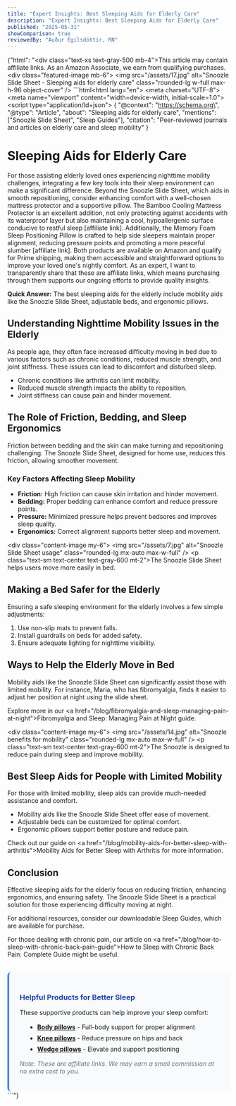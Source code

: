 ```yaml
---
title: "Expert Insights: Best Sleeping Aids for Elderly Care"
description: "Expert Insights: Best Sleeping Aids for Elderly Care"
published: "2025-05-31"
showComparison: true
reviewedBy: "Auður Egilsdóttir, RN"
---
```

{"html": "<div class=\"text-xs text-gray-500 mb-4\">This article may contain affiliate links. As an Amazon Associate, we earn from qualifying purchases.</div><div class=\"featured-image mb-6\">   <img src=\"/assets/17.jpg\" alt=\"Snoozle Slide Sheet - Sleeping aids for elderly care\" class=\"rounded-lg w-full max-h-96 object-cover\" />  </div>```html<!DOCTYPE html><html lang=\"en\"><head>  <meta charset=\"UTF-8\">  <meta name=\"viewport\" content=\"width=device-width, initial-scale=1.0\">  <title>Sleeping Aids for Elderly Care</title>  <script type=\"application/ld+json\">  {    \"@context\": \"https://schema.org\",    \"@type\": \"Article\",    \"about\": \"Sleeping aids for elderly care\",    \"mentions\": [\"Snoozle Slide Sheet\", \"Sleep Guides\"],    \"citation\": \"Peer-reviewed journals and articles on elderly care and sleep mobility\"  }  </script></head><body><h1>Sleeping Aids for Elderly Care</h1>For those assisting elderly loved ones experiencing nighttime mobility challenges, integrating a few key tools into their sleep environment can make a significant difference. Beyond the Snoozle Slide Sheet, which aids in smooth repositioning, consider enhancing comfort with a well-chosen mattress protector and a supportive pillow. The Bamboo Cooling Mattress Protector is an excellent addition, not only protecting against accidents with its waterproof layer but also maintaining a cool, hypoallergenic surface conducive to restful sleep [affiliate link]. Additionally, the Memory Foam Sleep Positioning Pillow is crafted to help side sleepers maintain proper alignment, reducing pressure points and promoting a more peaceful slumber [affiliate link]. Both products are available on Amazon and qualify for Prime shipping, making them accessible and straightforward options to improve your loved one's nightly comfort. As an expert, I want to transparently share that these are affiliate links, which means purchasing through them supports our ongoing efforts to provide quality insights.<p><strong>Quick Answer:</strong> The best sleeping aids for the elderly include mobility aids like the Snoozle Slide Sheet, adjustable beds, and ergonomic pillows.</p><h2>Understanding Nighttime Mobility Issues in the Elderly</h2><p>As people age, they often face increased difficulty moving in bed due to various factors such as chronic conditions, reduced muscle strength, and joint stiffness. These issues can lead to discomfort and disturbed sleep.</p><ul>  <li>Chronic conditions like arthritis can limit mobility.</li>  <li>Reduced muscle strength impacts the ability to reposition.</li>  <li>Joint stiffness can cause pain and hinder movement.</li></ul><h2>The Role of Friction, Bedding, and Sleep Ergonomics</h2><p>Friction between bedding and the skin can make turning and repositioning challenging. The Snoozle Slide Sheet, designed for home use, reduces this friction, allowing smoother movement.</p><h3>Key Factors Affecting Sleep Mobility</h3><ul>  <li><strong>Friction:</strong> High friction can cause skin irritation and hinder movement.</li>  <li><strong>Bedding:</strong> Proper bedding can enhance comfort and reduce pressure points.</li>  <li><strong>Pressure:</strong> Minimized pressure helps prevent bedsores and improves sleep quality.</li>  <li><strong>Ergonomics:</strong> Correct alignment supports better sleep and movement.</li></ul><div class=\"content-image my-6\">     <img src=\"/assets/7.jpg\" alt=\"Snoozle Slide Sheet usage\" class=\"rounded-lg mx-auto max-w-full\" />     <p class=\"text-sm text-center text-gray-600 mt-2\">The Snoozle Slide Sheet helps users move more easily in bed.</p>    </div><h2>Making a Bed Safer for the Elderly</h2><p>Ensuring a safe sleeping environment for the elderly involves a few simple adjustments:</p><ol>  <li>Use non-slip mats to prevent falls.</li>  <li>Install guardrails on beds for added safety.</li>  <li>Ensure adequate lighting for nighttime visibility.</li></ol><h2>Ways to Help the Elderly Move in Bed</h2><p>Mobility aids like the Snoozle Slide Sheet can significantly assist those with limited mobility. For instance, Maria, who has fibromyalgia, finds it easier to adjust her position at night using the slide sheet.</p><p>Explore more in our <a href=\"/blog/fibromyalgia-and-sleep-managing-pain-at-night\">Fibromyalgia and Sleep: Managing Pain at Night</a> guide.</p><div class=\"content-image my-6\">     <img src=\"/assets/14.jpg\" alt=\"Snoozle benefits for mobility\" class=\"rounded-lg mx-auto max-w-full\" />     <p class=\"text-sm text-center text-gray-600 mt-2\">The Snoozle is designed to reduce pain during sleep and improve mobility.</p>    </div><h2>Best Sleep Aids for People with Limited Mobility</h2><p>For those with limited mobility, sleep aids can provide much-needed assistance and comfort.</p><ul>  <li>Mobility aids like the Snoozle Slide Sheet offer ease of movement.</li>  <li>Adjustable beds can be customized for optimal comfort.</li>  <li>Ergonomic pillows support better posture and reduce pain.</li></ul><p>Check out our guide on <a href=\"/blog/mobility-aids-for-better-sleep-with-arthritis\">Mobility Aids for Better Sleep with Arthritis</a> for more information.</p><h2>Conclusion</h2><p>Effective sleeping aids for the elderly focus on reducing friction, enhancing ergonomics, and ensuring safety. The Snoozle Slide Sheet is a practical solution for those experiencing difficulty moving at night.</p><p>For additional resources, consider our downloadable Sleep Guides, which are available for purchase.</p><p>For those dealing with chronic pain, our article on <a href=\"/blog/how-to-sleep-with-chronic-back-pain-guide\">How to Sleep with Chronic Back Pain: Complete Guide</a> might be useful.</p></body>
  <div style="margin-top: 2rem; padding: 1.5rem; background-color: #f8fafc; border-radius: 0.5rem; border-left: 4px solid #3b82f6;">
    <h3 style="color: #1e40af; margin-bottom: 1rem;">Helpful Products for Better Sleep</h3>
    <p style="margin-bottom: 1rem;">These supportive products can help improve your sleep comfort:</p>
    <ul style="margin-left: 1rem;">
      <li style="margin-bottom: 0.5rem;"><strong><a href="https://amzn.to/4jn3rfZ" target="_blank" rel="nofollow">Body pillows</a></strong> - Full-body support for proper alignment</li>
      <li style="margin-bottom: 0.5rem;"><strong><a href="https://amzn.to/45lg1Ja" target="_blank" rel="nofollow">Knee pillows</a></strong> - Reduce pressure on hips and back</li>
      <li style="margin-bottom: 0.5rem;"><strong><a href="https://amzn.to/3FhMB4a" target="_blank" rel="nofollow">Wedge pillows</a></strong> - Elevate and support positioning</li>
    </ul>
    <p style="font-size: 0.875rem; color: #6b7280; margin-top: 1rem;"><em>Note: These are affiliate links. We may earn a small commission at no extra cost to you.</em></p>
  </div>

</html>```"}